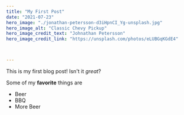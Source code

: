 ```yaml
---
title: "My First Post"
date: "2021-07-23"
hero_image: "./jonathan-petersson-d3iHpnCI_Yg-unsplash.jpg"
hero_image_alt: "Classic Chevy Pickup"
hero_image_credit_text: "Johnathan Petersson"
hero_image_credit_link: "https://unsplash.com/photos/eLUBGqKGdE4"



---
```


This is my first blog post! Isn't it *great*?

Some of my **favorite** things are 

* Beer
* BBQ
* More Beer
